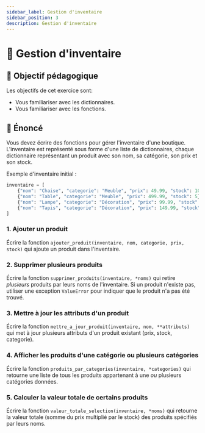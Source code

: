 ```yaml
---
sidebar_label: Gestion d'inventaire
sidebar_position: 3
description: Gestion d'inventaire
---
```


# 🏪 Gestion d'inventaire

## 🎯 Objectif pédagogique

Les objectifs de cet exercice sont:

- Vous familiariser avec les dictionnaires.
- Vous familiariser avec les fonctions.


## 📜 Énoncé

Vous devez écrire des fonctions pour gérer l'inventaire d'une boutique.
L'inventaire est représenté sous forme d'une liste de dictionnaires, chaque
dictionnaire représentant un produit avec son nom, sa catégorie, son prix et
son stock.

Exemple d'inventaire initial :

```python
inventaire = [
    {"nom": "Chaise", "categorie": "Meuble", "prix": 49.99, "stock": 10},
    {"nom": "Table", "categorie": "Meuble", "prix": 499.99, "stock": 5},
    {"nom": "Lampe", "categorie": "Décoration", "prix": 99.99, "stock": 20},
    {"nom": "Tapis", "categorie": "Décoration", "prix": 149.99, "stock": 7}
]
```

### 1. Ajouter un produit

Écrire la fonction `ajouter_produit(inventaire, nom, categorie, prix, stock)`
qui ajoute un produit dans l'inventaire.

### 2. Supprimer plusieurs produits

Écrire la fonction `supprimer_produits(inventaire, *noms)` qui retire *plusieurs*
produits par leurs noms de l'inventaire. Si un produit n'existe pas, utiliser une exception
`ValueError` pour indiquer que le produit n'a pas été trouvé.

### 3. Mettre à jour les attributs d'un produit

Écrire la fonction `mettre_a_jour_produit(inventaire, nom, **attributs)` qui
met à jour plusieurs attributs d'un produit existant (prix, stock, categorie).

### 4. Afficher les produits d'une catégorie ou plusieurs catégories

Écrire la fonction `produits_par_categories(inventaire, *categories)` qui
retourne une liste de tous les produits appartenant à une *ou* plusieurs
catégories données.

### 5. Calculer la valeur totale de certains produits

Écrire la fonction `valeur_totale_selection(inventaire, *noms)` qui retourne la
valeur totale (somme du prix multiplié par le stock) des produits spécifiés par
leurs noms.

